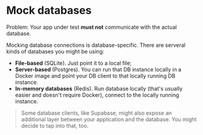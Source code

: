 # Mock databases

Problem: Your app under test **must not** communicate with the actual database.

Mocking database connections is database-specific. There are serveral kinds of databases you might be using:

- **File-based** (SQLite). Just point it to a local file;
- **Server-based** (Postgres). You can run that DB instance locally in a Docker image and point your DB client to that locally running DB instance.
- **In-memory databases** (Redis). Run database locally (that's usually easier and doesn't require Docker), connect to the locally running instance.

> Some database clients, like Supabase, might also expose an additional layer between your application and the database. You might decide to tap into that, too.
